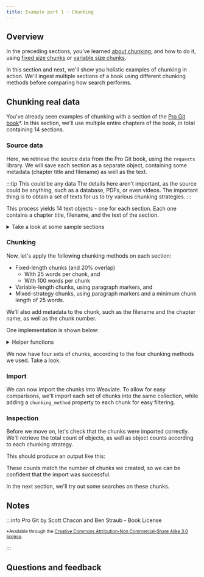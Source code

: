 ```yaml
---
title: Example part 1 - Chunking
---
```



<!-- import imageUrl from '../../tmp_images/academy_placeholder.jpg';

<img src={imageUrl} alt="Image alt" width="75%"/> -->


<PreviewUnit />

## <i class="fa-solid fa-square-chevron-right"></i> Overview

In the preceding sections, you've learned [about chunking](./10_introduction.mdx), and how to do it, using [fixed size chunks](./20_how_1.mdx) or [variable size chunks](./25_how_2.mdx).

In this section and next, we'll show you holistic examples of chunking in action. We'll ingest multiple sections of a book using different chunking methods before comparing how search performs.

## <i class="fa-solid fa-square-chevron-right"></i> Chunking real data

You've already seen examples of chunking with a section of the [Pro Git book](https://git-scm.com/book/en/v2)*. In this section, we'll use multiple entire chapters of the book, in total containing 14 sections.

### <i class="fa-solid fa-chalkboard"></i> Source data

Here, we retrieve the source data from the Pro Git book, using the `requests` library. We will save each section as a separate object, containing some metadata (chapter title and filename) as well as the text.

:::tip This could be any data
The details here aren't important, as the source could be anything, such as a database, PDFs, or even videos. The important thing is to obtain a set of texts for us to try various chunking strategies.
:::

<Tabs groupId="languages">
<TabItem value="py" label="Python">
<FilteredTextBlock
  text={CodePracticalExample}
  startMarker="# START Get text objects from Pro Git book"
  endMarker="# END Get text objects from Pro Git book"
  language="py"
/>
</TabItem>
</Tabs>

This process yields 14 text objects - one for each section. Each one contains a chapter title, filename, and the text of the section.

<details>
  <summary>Take a look at some sample sections</summary>

```
{
  "body": "=== About Version Control\n\n(((version control)))\nWhat is \"`version control`\", and why should you care?\nVersion control is a system that records changes to a file or set of files over time so that you can recall specific versions later.\nFor the examples in this book, you will use software source code as the files being version controlled, though in reality you can do this with nearly any type of file on a computer.\n\nIf you are a graphic or web designer and want to keep every version of an image or layout (which you would most certainly want to), a Version Control System (VCS) is a very wise thing to use.\nIt allows you to revert selected files back to a previous state, revert the entire project back to a previous state, compare changes over time, see who last modified something that might be causing a problem, who introduced an issue and when, and more.\nUsing a VCS also generally means that if you screw things up or lose files, you can easily recover.\nIn addition, you get all this for very little overhead.\n\n==== Local Version Control Systems\n\n(((version control,local)))\nMany people's version-control method of choice is to copy files into another directory (perhaps a time-stamped directory, if they're clever).\nThis approach is very common because it is so simple, but it is also incredibly error prone.\nIt is easy to forget which directory you're in and accidentally write to the wrong file or copy over files you don't mean to.\n\nTo deal with this issue, programmers long ago developed local VCSs that had a simple database that kept all the changes to files under revision control.\n\n.Local version control diagram\nimage::images/local.png[Local version control diagram]\n\nOne of the most popular VCS tools was a system called RCS, which is still distributed with many computers today.\nhttps://www.gnu.org/software/rcs/[RCS^] works by keeping patch sets (that is, the differences between files) in a special format on disk; it can then re-create what any file looked like at any point in time by adding up all the patches.\n\n==== Centralized Version Control Systems\n\n(((version control,centralized)))\nThe next major issue that people encounter is that they need to collaborate with developers on other systems.\nTo deal with this problem, Centralized Version Control Systems (CVCSs) were developed.\nThese systems (such as CVS, Subversion, and Perforce) have a single server that contains all the versioned files, and a number of clients that check out files from that central place.(((CVS)))(((Subversion)))(((Perforce)))\nFor many years, this has been the standard for version control.\n\n.Centralized version control diagram\nimage::images/centralized.png[Centralized version control diagram]\n\nThis setup offers many advantages, especially over local VCSs.\nFor example, everyone knows to a certain degree what everyone else on the project is doing.\nAdministrators have fine-grained control over who can do what, and it's far easier to administer a CVCS than it is to deal with local databases on every client.\n\nHowever, this setup also has some serious downsides.\nThe most obvious is the single point of failure that the centralized server represents.\nIf that server goes down for an hour, then during that hour nobody can collaborate at all or save versioned changes to anything they're working on.\nIf the hard disk the central database is on becomes corrupted, and proper backups haven't been kept, you lose absolutely everything -- the entire history of the project except whatever single snapshots people happen to have on their local machines.\nLocal VCSs suffer from this same problem -- whenever you have the entire history of the project in a single place, you risk losing everything.\n\n==== Distributed Version Control Systems\n\n(((version control,distributed)))\nThis is where Distributed Version Control Systems (DVCSs) step in.\nIn a DVCS (such as Git, Mercurial, Bazaar or Darcs), clients don't just check out the latest snapshot of the files; rather, they fully mirror the repository, including its full history.\nThus, if any server dies, and these systems were collaborating via that server, any of the client repositories can be copied back up to the server to restore it.\nEvery clone is really a full backup of all the data.\n\n.Distributed version control diagram\nimage::images/distributed.png[Distributed version control diagram]\n\nFurthermore, many of these systems deal pretty well with having several remote repositories they can work with, so you can collaborate with different groups of people in different ways simultaneously within the same project.\nThis allows you to set up several types of workflows that aren't possible in centralized systems, such as hierarchical models.\n",
  "chapter_title": "01-introduction",
  "filename": "about-version-control.asc"
}
```

</details>

### <i class="fa-solid fa-code"></i> Chunking

Now, let's apply the following chunking methods on each section:

- Fixed-length chunks (and 20% overlap)
    - With 25 words per chunk, and
    - With 100 words per chunk
- Variable-length chunks, using paragraph markers, and
- Mixed-strategy chunks, using paragraph markers and a minimum chunk length of 25 words.

We'll also add metadata to the chunk, such as the filename and the chapter name, as well as the chunk number.

One implementation is shown below:

<details>
  <summary>Helper functions</summary>

<Tabs groupId="languages">
<TabItem value="py" label="Python">
<FilteredTextBlock
  text={CodePracticalExample}
  startMarker="# START Get chunks - helper functions"
  endMarker="# END Get chunks - helper functions"
  language="py"
/>
</TabItem>
</Tabs>

</details>

<Tabs groupId="languages">
<TabItem value="py" label="Python">
<FilteredTextBlock
  text={CodePracticalExample}
  startMarker="# START Get chunks - main body"
  endMarker="# END Get chunks - main body"
  language="py"
/>
</TabItem>
</Tabs>

We now have four sets of chunks, according to the four chunking methods we used. Take a look:

<Tabs groupId="languages">
<TabItem value="fixed_size_25" label="25 word chunks">
<FilteredTextBlock
  text={CodePracticalExample}
  startMarker="# START fixed_size_25 chunks"
  endMarker="# END fixed_size_25 chunks"
  language="text"
/>
</TabItem>
<TabItem value="fixed_size_100" label="100 word chunks">
<FilteredTextBlock
  text={CodePracticalExample}
  startMarker="# START fixed_size_100 chunks"
  endMarker="# END fixed_size_100 chunks"
  language="text"
/>
</TabItem>
<TabItem value="para_chunks" label="Paragraph chunks">
<FilteredTextBlock
  text={CodePracticalExample}
  startMarker="# START para_chunks chunks"
  endMarker="# END para_chunks chunks"
  language="text"
/>
</TabItem>
<TabItem value="para_chunks_min_25" label="Paragraph chunks with minimum length">
<FilteredTextBlock
  text={CodePracticalExample}
  startMarker="# START para_chunks_min_25 chunks"
  endMarker="# END para_chunks_min_25 chunks"
  language="text"
/>
</TabItem>
</Tabs>

### <i class="fa-solid fa-code"></i> Import

We can now import the chunks into Weaviate. To allow for easy comparisons, we'll import each set of chunks into the same collection, while adding a `chunking_method` property to each chunk for easy filtering.

<Tabs groupId="languages">
<TabItem value="py" label="Python">
<FilteredTextBlock
  text={CodePracticalExample}
  startMarker="# START import chunks"
  endMarker="# END import chunks"
  language="py"
/>
</TabItem>
</Tabs>

### <i class="fa-solid fa-code"></i> Inspection

Before we move on, let's check that the chunks were imported correctly. We'll retrieve the total count of objects, as well as object counts according to each chunking strategy.

<Tabs groupId="languages">
<TabItem value="py" label="Python">
<FilteredTextBlock
  text={CodePracticalExample}
  startMarker="# START inspection"
  endMarker="# END inspection"
  language="py"
/>
</TabItem>
</Tabs>

This should produce an output like this:

<FilteredTextBlock
  text={CodePracticalExample}
  startMarker="# START Inspection output"
  endMarker="# END Inspection output"
  language="text"
/>

These counts match the number of chunks we created, so we can be confident that the import was successful.

In the next section, we'll try out some searches on these chunks.

## <i class="fa-solid fa-square-chevron-right"></i> Notes

:::info Pro Git by Scott Chacon and Ben Straub - Book License

<small>*Available through the <a href="https://creativecommons.org/licenses/by-nc-sa/3.0/">Creative Commons Attribution-Non Commercial-Share Alike 3.0 license</a>.</small>

:::

<!-- ## <i class="fa-solid fa-square-chevron-right"></i> Review

<Quiz questions={varName} />

Any quiz questions

### <i class="fa-solid fa-pen-to-square"></i> Review exercise

:::note <i class="fa-solid fa-square-terminal"></i> Exercise
Try out ...
:::

### <i class="fa-solid fa-lightbulb-on"></i> Key takeaways

:::info
Add summary
::: -->

## Questions and feedback


<DocsFeedback/>

<!-- import Quiz from '/src/components/Academy/quiz.js'
const varName = [{
  questionText: 'questionText',
  answerOptions: [
    {
      answerText: 'answerOne',
      isCorrect: false,
      feedback: 'feedbackOne',
    },
    {
      answerText: 'answerTwo',
      isCorrect: false,
      feedback: 'feedbackTwo',
    },
    {
      answerText: 'answerThree',
      isCorrect: false,
      feedback: 'feedbackThree',
    },
  ]
}]; -->